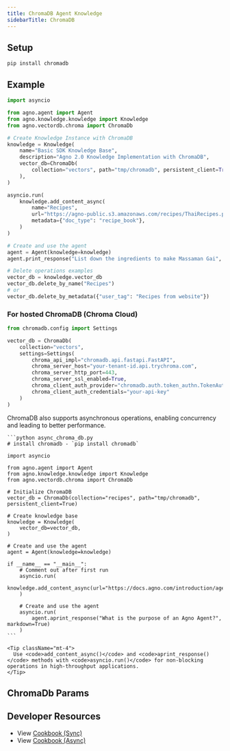 ```yaml
---
title: ChromaDB Agent Knowledge
sidebarTitle: ChromaDB
---
```


## Setup

```shell
pip install chromadb
```

## Example

```python agent_with_knowledge.py
import asyncio

from agno.agent import Agent
from agno.knowledge.knowledge import Knowledge
from agno.vectordb.chroma import ChromaDb

# Create Knowledge Instance with ChromaDB
knowledge = Knowledge(
    name="Basic SDK Knowledge Base",
    description="Agno 2.0 Knowledge Implementation with ChromaDB",
    vector_db=ChromaDb(
        collection="vectors", path="tmp/chromadb", persistent_client=True
    ),
)

asyncio.run(
    knowledge.add_content_async(
        name="Recipes",
        url="https://agno-public.s3.amazonaws.com/recipes/ThaiRecipes.pdf",
        metadata={"doc_type": "recipe_book"},
    )
)

# Create and use the agent
agent = Agent(knowledge=knowledge)
agent.print_response("List down the ingredients to make Massaman Gai", markdown=True)

# Delete operations examples
vector_db = knowledge.vector_db
vector_db.delete_by_name("Recipes")
# or
vector_db.delete_by_metadata({"user_tag": "Recipes from website"})
```

### For hosted ChromaDB (Chroma Cloud)
```python
from chromadb.config import Settings

vector_db = ChromaDb(
    collection="vectors",
    settings=Settings(
        chroma_api_impl="chromadb.api.fastapi.FastAPI",
        chroma_server_host="your-tenant-id.api.trychroma.com",
        chroma_server_http_port=443,
        chroma_server_ssl_enabled=True,
        chroma_client_auth_provider="chromadb.auth.token_authn.TokenAuthClientProvider",
        chroma_client_auth_credentials="your-api-key"
    )
)
```

<Card title="Async Support ⚡">
  <div className="mt-2">
    <p>
      ChromaDB also supports asynchronous operations, enabling concurrency and leading to better performance.
    </p>
    
    ```python async_chroma_db.py
    # install chromadb - `pip install chromadb`

    import asyncio

    from agno.agent import Agent
    from agno.knowledge.knowledge import Knowledge
    from agno.vectordb.chroma import ChromaDb

    # Initialize ChromaDB
    vector_db = ChromaDb(collection="recipes", path="tmp/chromadb", persistent_client=True)

    # Create knowledge base
    knowledge = Knowledge(
        vector_db=vector_db,
    )

    # Create and use the agent
    agent = Agent(knowledge=knowledge)

    if __name__ == "__main__":
        # Comment out after first run
        asyncio.run(
            knowledge.add_content_async(url="https://docs.agno.com/introduction/agents.md")
        )

        # Create and use the agent
        asyncio.run(
            agent.aprint_response("What is the purpose of an Agno Agent?", markdown=True)
        )
    ```
    
    <Tip className="mt-4">
      Use <code>add_content_async()</code> and <code>aprint_response()</code> methods with <code>asyncio.run()</code> for non-blocking operations in high-throughput applications.
    </Tip>
  </div>
</Card>

## ChromaDb Params

<Snippet file="vectordb_chromadb_params.mdx" />

## Developer Resources

- View [Cookbook (Sync)](https://github.com/agno-agi/agno/blob/main/cookbook/knowledge/vector_db/chroma_db/chroma_db.py)
- View [Cookbook (Async)](https://github.com/agno-agi/agno/blob/main/cookbook/knowledge/vector_db/chroma_db/async_chroma_db.py)
